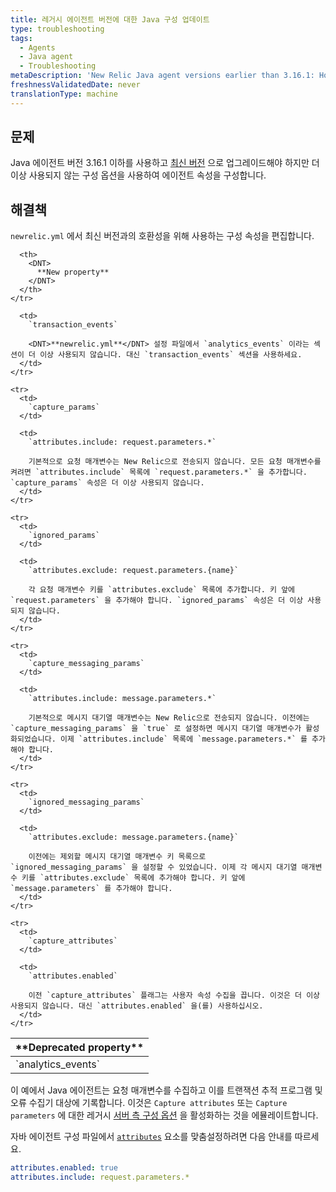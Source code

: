 ```yaml
---
title: 레거시 에이전트 버전에 대한 Java 구성 업데이트
type: troubleshooting
tags:
  - Agents
  - Java agent
  - Troubleshooting
metaDescription: 'New Relic Java agent versions earlier than 3.16.1: How to update your newrelic.yml file to the latest version of agent attribute configuration.'
freshnessValidatedDate: never
translationType: machine
---
```


## 문제

Java 에이전트 버전 3.16.1 이하를 사용하고 [최신 버전](/docs/release-notes/agent-release-notes/java-release-notes) 으로 업그레이드해야 하지만 더 이상 사용되지 않는 구성 옵션을 사용하여 에이전트 속성을 구성합니다.

## 해결책

`newrelic.yml` 에서 최신 버전과의 호환성을 위해 사용하는 구성 속성을 편집합니다.

<table>
  <thead>
    <tr>
      <th width={200}>
        <DNT>
          **Deprecated property**
        </DNT>
      </th>

      <th>
        <DNT>
          **New property**
        </DNT>
      </th>
    </tr>
  </thead>

  <tbody>
    <tr>
      <td>
        `analytics_events`
      </td>

      <td>
        `transaction_events`

        <DNT>**newrelic.yml**</DNT> 설정 파일에서 `analytics_events` 이라는 섹션이 더 이상 사용되지 않습니다. 대신 `transaction_events` 섹션을 사용하세요.
      </td>
    </tr>

    <tr>
      <td>
        `capture_params`
      </td>

      <td>
        `attributes.include: request.parameters.*`

        기본적으로 요청 매개변수는 New Relic으로 전송되지 않습니다. 모든 요청 매개변수를 켜려면 `attributes.include` 목록에 `request.parameters.*` 을 추가합니다. `capture_params` 속성은 더 이상 사용되지 않습니다.
      </td>
    </tr>

    <tr>
      <td>
        `ignored_params`
      </td>

      <td>
        `attributes.exclude: request.parameters.{name}`

        각 요청 매개변수 키를 `attributes.exclude` 목록에 추가합니다. 키 앞에 `request.parameters` 을 추가해야 합니다. `ignored_params` 속성은 더 이상 사용되지 않습니다.
      </td>
    </tr>

    <tr>
      <td>
        `capture_messaging_params`
      </td>

      <td>
        `attributes.include: message.parameters.*`

        기본적으로 메시지 대기열 매개변수는 New Relic으로 전송되지 않습니다. 이전에는 `capture_messaging_params` 을 `true` 로 설정하면 메시지 대기열 매개변수가 활성화되었습니다. 이제 `attributes.include` 목록에 `message.parameters.*` 를 추가해야 합니다.
      </td>
    </tr>

    <tr>
      <td>
        `ignored_messaging_params`
      </td>

      <td>
        `attributes.exclude: message.parameters.{name}`

        이전에는 제외할 메시지 대기열 매개변수 키 목록으로 `ignored_messaging_params` 을 설정할 수 있었습니다. 이제 각 메시지 대기열 매개변수 키를 `attributes.exclude` 목록에 추가해야 합니다. 키 앞에 `message.parameters` 를 추가해야 합니다.
      </td>
    </tr>

    <tr>
      <td>
        `capture_attributes`
      </td>

      <td>
        `attributes.enabled`

        이전 `capture_attributes` 플래그는 사용자 속성 수집을 끕니다. 이것은 더 이상 사용되지 않습니다. 대신 `attributes.enabled` 을(를) 사용하십시오.
      </td>
    </tr>
  </tbody>
</table>

이 예에서 Java 에이전트는 요청 매개변수를 수집하고 이를 트랜잭션 추적 프로그램 및 오류 수집기 대상에 기록합니다. 이것은 `Capture attributes` 또는 `Capture parameters` 에 대한 레거시 [서버 측 구성 옵션](/docs/agents/manage-apm-agents/configuration/server-side-agent-configuration) 을 활성화하는 것을 에뮬레이트합니다.

자바 에이전트 구성 파일에서 [`attributes`](/docs/agents/java-agent/configuration/java-agent-configuration-config-file#attributes) 요소를 맞춤설정하려면 다음 안내를 따르세요.

```yml
attributes.enabled: true
attributes.include: request.parameters.*
```